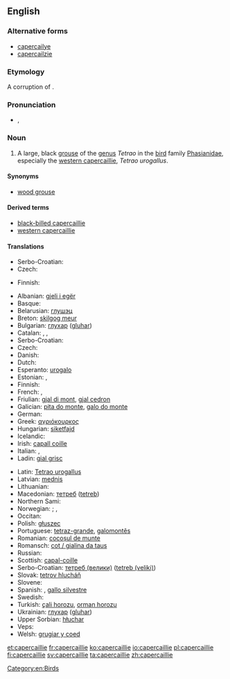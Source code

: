 ==English==
{{rfc-auto}}
{{wikipedia}}
{{wikipedia|capercaillie}}
{{wikispecies|Tetrao urogallus}}

===Alternative forms===
* [[capercailye]]
* [[capercailzie]]

===Etymology===
A {{etyl|sco}} corruption of {{etyl|gd}} {{term|capull coille||great cock of the woods|lang=gd}}.

===Pronunciation===
* {{IPA|/kæpəˈkeɪli/|/kæpəˈkeɪlji/}}, {{X-SAMPA|/k{p@"keIli/|/k{p@"keIlji/}}

===Noun===
{{en-noun}}

# A large, black [[grouse]] of the [[genus]] ''Tetrao'' in the [[bird]] family [[Phasianidae]], especially the [[western capercaillie]], ''Tetrao urogallus''.

====Synonyms====
* {{sense|Tetrao urogallus}} [[wood grouse]]

====Derived terms====
* [[black-billed capercaillie]]
* [[western capercaillie]]

====Translations====
{{trans-top|bird of the genus ''Tetrao''}}
* Serbo-Croatian: {{t|sh|tetrijeb|m}}
* Czech: {{t+|cs|tetřev}}
{{trans-mid}}
* Finnish: {{t+|fi|metso}}
{{trans-bottom}}

{{trans-top|''Tetrao urogallus''}}
* Albanian: [[gjeli i egër]]
* Basque: {{t-|eu|basoilar}}
* Belarusian: [[глушэц]]
* Breton: [[skilgog meur]]
* Bulgarian: [[глухар]] ([[gluhar]])
* Catalan: {{t-|ca|gall fer|m}}, {{t-|ca|gall salvatge|m}}, {{t-|ca|gall de bosc|m}}
* Serbo-Croatian: {{t|sh|tetrijeb gluhan|m}}
* Czech: {{t-|cs|tetřev hlušec}}
* Danish: {{t-|da|tjur}}
* Dutch: {{t-|nl|auerhoen|n}}
* Esperanto: [[urogalo]]
* Estonian: {{t-|et|metsis}}, {{t-|et|mőtus}}
* Finnish: {{t+|fi|metso}}
* French: {{t+|fr|grand tétras|m}}, {{t+|fr|grand coq de bruyère|m}}
* Friulian: [[gjal di mont]], [[gjal cedron]]
* Galician: [[pita do monte]], [[galo do monte]]
* German: {{t+|de|Auerhuhn|n}}
* Greek: [[αγριόκουρκος]] '' ''
* Hungarian: [[siketfajd]]
* Icelandic: {{t-|is|þiður}}
* Irish: [[capall coille]]
* Italian: {{t-|it|urogallo|m}}, {{t-|it|gallo cedrone|m}}
* Ladin: [[gial grisc]]
{{trans-mid}}
* Latin: [[Tetrao urogallus]] '' ''
* Latvian: [[mednis]]
* Lithuanian: {{t+|lt|kurtinys|xs=Lithuanian}}
* Macedonian: [[тетреб]] ([[tetreb]])
* Northern Sami: {{tø|se|čukčá}}
* Norwegian: {{t+|no|storfugl}}; {{t+|no|tiur}} {{qualifier|male}}, {{t+|no|røy}} {{qualifier|female}}
* Occitan: {{t-|oc|pollambèrt|m}}
* Polish: [[głuszec]] '' ''
* Portuguese: [[tetraz-grande]], [[galomontês]]
* Romanian: [[cocoșul de munte]]
* Romansch: [[cot / gialina da taus]]
* Russian: {{t+|ru|глухарь|m|tr=gluχár'}}
* Scottish: [[capal-coille]]
* Serbo-Croatian: [[тетреб (велики)]] ([[tetreb (veliki)]])
* Slovak: [[tetrov hlucháň]]
* Slovene: {{t+|sl|divji petelin}}
* Spanish: {{t+|es|urogallo|m}}, [[gallo silvestre]] {{m}}
* Swedish: {{t+|sv|tjäder}}
* Turkish: [[çali horozu]], [[orman horozu]]
* Ukrainian: [[глухар]] ([[gluhar]])
* Upper Sorbian: [[hłuchar]]
* Veps: {{tø|vep|mecoi}}
* Welsh: [[grugiar y coed]]
{{trans-bottom}}

[[Category:en:Birds]]

[[et:capercaillie]]
[[fr:capercaillie]]
[[ko:capercaillie]]
[[io:capercaillie]]
[[pl:capercaillie]]
[[fi:capercaillie]]
[[sv:capercaillie]]
[[ta:capercaillie]]
[[zh:capercaillie]]